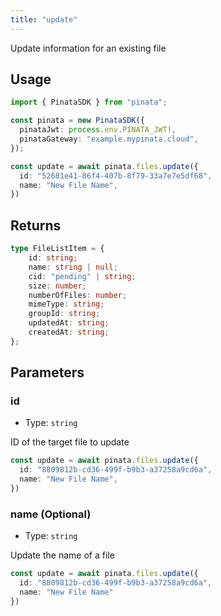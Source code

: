 ```yaml
---
title: "update"
---
```


Update information for an existing file

## Usage

```typescript
import { PinataSDK } from "pinata";

const pinata = new PinataSDK({
  pinataJwt: process.env.PINATA_JWT!,
  pinataGateway: "example.mypinata.cloud",
});

const update = await pinata.files.update({
  id: "52681e41-86f4-407b-8f79-33a7e7e5df68",
  name: "New File Name",
})
```

## Returns

```typescript
type FileListItem = {
	id: string;
	name: string | null;
	cid: "pending" | string;
	size: number;
	numberOfFiles: number;
	mimeType: string;
	groupId: string;
	updatedAt: string;
	createdAt: string;
};
```

## Parameters

### id

- Type: `string`

ID of the target file to update

```typescript {2}
const update = await pinata.files.update({
  id: "8809812b-cd36-499f-b9b3-a37258a9cd6a",
  name: "New File Name",
})
```

### name (Optional)

- Type: `string`

Update the name of a file

```typescript {3}
const update = await pinata.files.update({
  id: "8809812b-cd36-499f-b9b3-a37258a9cd6a",
  name: "New File Name"
})
```
